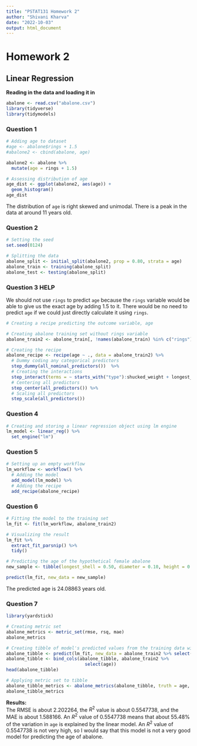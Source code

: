 ```yaml
---
title: "PSTAT131 Homework 2"
author: "Shivani Kharva"
date: "2022-10-03"
output: html_document
---
```


# Homework 2  

## Linear Regression  

**Reading in the data and loading it in**   
```r
abalone <- read.csv("abalone.csv")
library(tidyverse)
library(tidymodels)
```

### Question 1  

```r
# Adding age to dataset
#age <- abalone$rings + 1.5
#abalone2 <- cbind(abalone, age)

abalone2 <- abalone %>%
  mutate(age = rings + 1.5)

# Assessing distribution of age
age_dist <- ggplot(abalone2, aes(age)) +
  geom_histogram()
age_dist
```

The distribution of `age` is right skewed and unimodal. There is a peak in the data at around 11 years old.  

### Question 2  

```r
# Setting the seed
set.seed(0124)  

# Splitting the data
abalone_split <- initial_split(abalone2, prop = 0.80, strata = age)
abalone_train <- training(abalone_split)
abalone_test <- testing(abalone_split)
```

### Question 3  HELP
We should not use `rings` to predict `age` because the `rings` variable would be able to give us the exact age by adding 1.5 to it. There would be no need to predict `age` if we could just directly calculate it using `rings`.  

```r
# Creating a recipe predicting the outcome variable, age

# Creating abalone training set without rings variable
abalone_train2 <- abalone_train[, !names(abalone_train) %in% c("rings")]

# Creating the recipe
abalone_recipe <- recipe(age ~ ., data = abalone_train2) %>%
  # Dummy coding any categorical predictors
  step_dummy(all_nominal_predictors())  %>%
  # Creating the interactions
  step_interact(terms = ~ starts_with("type"):shucked_weight + longest_shell:diameter + shucked_weight:shell_weight) %>%
  # Centering all predictors
  step_center(all_predictors()) %>%
  # Scaling all predictors
  step_scale(all_predictors())
```

### Question 4  

```r
# Creating and storing a linear regression object using lm engine
lm_model <- linear_reg() %>%
  set_engine("lm")
```

### Question 5  

```r
# Setting up an empty workflow
lm_workflow <- workflow() %>%
  # Adding the model
  add_model(lm_model) %>%
  # Adding the recipe
  add_recipe(abalone_recipe)
```

### Question 6   

```r
# Fitting the model to the training set
lm_fit <- fit(lm_workflow, abalone_train2)

# Visualizing the result  
lm_fit %>%
  extract_fit_parsnip() %>%
  tidy()
```

```r
# Predicting the age of the hypothetical female abalone 
new_sample <- tibble(longest_shell = 0.50, diameter = 0.10, height = 0.30, whole_weight = 4, shucked_weight = 1, viscera_weight = 2, shell_weight = 1, type='F')

predict(lm_fit, new_data = new_sample)
```

The predicted age is 24.08863 years old.  

### Question 7   

```r
library(yardstick)

# Creating metric set
abalone_metrics <- metric_set(rmse, rsq, mae)
abalone_metrics

# Creating tibble of model's predicted values from the training data with actual observed ages
abalone_tibble <- predict(lm_fit, new_data = abalone_train2 %>% select(-age))
abalone_tibble <- bind_cols(abalone_tibble, abalone_train2 %>% 
                              select(age))
head(abalone_tibble)

# Applying metric set to tibble
abalone_tibble_metrics <- abalone_metrics(abalone_tibble, truth = age, estimate = .pred)
abalone_tibble_metrics
```

**Results:**  
The RMSE is about 2.202264, the $R^2$ value is about 0.5547738, and the MAE is about 1.588166. An $R^2$ value of 0.5547738 means that about 55.48% of the variation in `age` is explained by the linear model. An $R^2$ value of 0.5547738 is not very high, so I would say that this model is not a very good model for predicting the age of abalone.   







